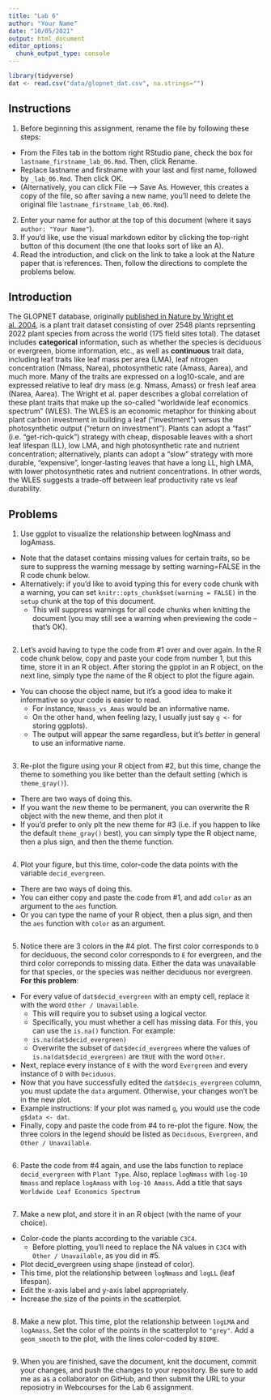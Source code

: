 ```yaml
---
title: "Lab 6"
author: "Your Name"
date: "10/05/2021"
output: html_document
editor_options: 
  chunk_output_type: console
---
```


```r
library(tidyverse)
dat <- read.csv("data/glopnet_dat.csv", na.strings="")
```

## Instructions

1. Before beginning this assignment, rename the file by following these steps:
  - From the Files tab in the bottom right RStudio pane, check the box for `lastname_firstname_lab_06.Rmd`. Then, click Rename.
  - Replace lastname and firstname with your last and first name, followed by `_lab_06.Rmd`. Then click OK.
  - (Alternatively, you can click File --> Save As. However, this creates a copy of the file, so after saving a new name, you'll need to delete the original file `lastname_firstname_lab_06.Rmd`).
2. Enter your name for author at the top of this document (where it says `author: "Your Name"`).
3. If you'd like, use the visual markdown editor by clicking the top-right button of this document (the one that looks sort of like an A).
4. Read the introduction, and click on the link to take a look at the Nature paper that is references. Then, follow the directions to complete the problems below.

## Introduction

The GLOPNET database, originally [published in Nature by Wright et al. 2004](https://www.nature.com/articles/nature02403), is a plant trait dataset consisting of over 2548 plants reprsenting 2022 plant species from across the world (175 field sites total). The dataset includes **categorical** information, such as whether the species is deciduous or evergreen, biome information, etc., as well as **continuous** trait data, including leaf traits like leaf mass per area (LMA), leaf nitrogen concentration (Nmass, Narea), photosynthetic rate (Amass, Aarea), and much more. Many of the traits are expressed on a log10-scale, and are expressed relative to leaf dry mass (e.g. Nmass, Amass) or fresh leaf area (Narea, Aarea). The Wright et al. paper describes a global correlation of these plant traits that make up the so-called "worldwide leaf economics spectrum" (WLES). The WLES is an economic metaphor for thinking about plant carbon investment in building a leaf ("investment") versus the photosynthetic output ("return on investment"). Plants can adopt a "fast" (i.e. "get-rich-quick") strategy with cheap, disposable leaves with a short leaf lifespan (LL), low LMA, and high photosynthetic rate and nutrient concentration; alternatively, plants can adopt a "slow" strategy with more durable, "expensive", longer-lasting leaves that have a long LL, high LMA, with lower photosynthetic rates and nutrient concentrations. In other words, the WLES suggests a trade-off between leaf productivity rate vs leaf durability.

## Problems

1. Use ggplot to visualize the relationship between logNmass and logAmass.

- Note that the dataset contains missing values for certain traits, so be sure to suppress the warning message by setting warning=FALSE in the R code chunk below.
- Alternatively: if you'd like to avoid typing this for every code chunk with a warning, you can set `knitr::opts_chunk$set(warning = FALSE)` in the `setup` chunk at the top of this document.
  - This will suppress warnings for all code chunks when knitting the document (you may still see a warning when previewing the code -- that's OK).

```r

```

2. Let's avoid having to type the code from #1 over and over again. In the R code chunk below, copy and paste your code from number 1, but this time, store it in an R object. After storing the gpplot in an R object, on the next line, simply type the name of the R object to plot the figure again.

- You can choose the object name, but it's a good idea to make it informative so your code is easier to read.
  - For instance, `Nmass_vs_Amas` would be an informative name.
  - On the other hand, when feeling lazy, I usually just say `g <- ` for storing ggplots).
  - The output will appear the same regardless, but it's *better* in general to use an informative name.
  
```r

```

3. Re-plot the figure using your R object from #2, but this time, change the theme to something you like better than the default setting (which is `theme_gray()`).

- There are two ways of doing this.
 - If you want the new theme to be permanent, you can overwrite the R object with the new theme, and then plot it
 - If you'd prefer to only plt the new theme for #3 (i.e. if you happen to like the default `theme_gray()` best), you can simply type the R object name, then a plus sign, and then the theme function.

```r

```

4. Plot your figure, but this time, color-code the data points with the variable `decid_evergreen`.

- There are two ways of doing this.
 - You can either copy and paste the code from #1, and add `color` as an argument to the `aes` function.
 - Or you can type the name of your R object, then a plus sign, and then the `aes` function with `color` as an argument.
```r

```

5. Notice there are 3 colors in the #4 plot. The first color corresponds to `D` for deciduous, the second color corresponds to `E` for evergreen, and the third color correponds to missing data. Either the data was unavailable for that species, or the species was neither deciduous nor evergreen. **For this problem**:

- For every value of `dat$decid_evergreen` with an empty cell, replace it with the word `Other / Unavailable`.
  - This will require you to subset using a logical vector.
  - Specifically, you must whether a cell has missing data. For this, you can use the `is.na()` function. For example:
   - `is.na(dat$decid_evergreen)`
  - Overwrite the subset of `dat$decid_evergreen` where the values of `is.na(dat$decid_evergreen)` are `TRUE` with the word `Other`.
- Next, replace every instance of `E` with the word `Evergreen` and every instance of `D` with `Deciduous`.
- Now that you have successfully edited the `dat$decis_evergreen` column, you must update the `data` argument. Otherwise, your changes won't be in the new plot.
 - Example instructions: If your plot was named `g`, you would use the code `g$data <- dat`.
- Finally, copy and paste the code from #4 to re-plot the figure. Now, the three colors in the legend should be listed as `Deciduous`, `Evergreen`, and `Other / Unavailable`.

```r

```

6. Paste the code from #4 again, and use the labs function to replace `decid_evergreen` with `Plant Type`. Also, replace `logNmass` with `log-10 Nmass` and replace `logAmass` with `log-10 Amass`. Add a title that says `Worldwide Leaf Economics Spectrum`

```r

```

7. Make a new plot, and store it in an R object (with the name of your choice).

- Color-code the plants according to the variable `C3C4`.
  - Before plotting, you'll need to replace the NA values in `C3C4` with `Other / Unavailable`, as you did in #5.
- Plot decid_evergreen using shape (instead of color).
- This time, plot the relationship between `logNmass` and `logLL` (leaf lifespan).
- Edit the x-axis label and y-axis label appropriately. 
- Increase the size of the points in the scatterplot.

```r

```

8. Make a new plot. This time, plot the relationship between `logLMA` and `logAmass`. Set the color of the points in the scatterplot to `"grey"`. Add a `geom_smooth` to the plot, with the lines color-coded by `BIOME`.

```r

```

9. When you are finished, save the document, knit the document, commit your changes, and push the changes to your repository. Be sure to add me as as a collaborator on GitHub, and then submit the URL to your reposiotry in Webcourses for the Lab 6 assignment.